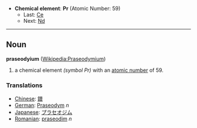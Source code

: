 *'''Chemical element''': '''Pr''' (Atomic Number: 59)
**Last: [[Cerium|Ce]]
**Next: [[Neodymium|Nd]]
----
== Noun ==
'''praseodyium''' ([[en:Praseodymium|Wikipedia:Praseodymium]])

# a chemical element ''(symbol Pr)'' with an [[atomic number]] of 59.

===Translations===
*[[Chinese]]: [[鐠]]
*[[German]]: [[Praseodym]] ''n''
*[[Japanese]]: [[プラセオジム]]
*[[Romanian]]: [[praseodim]] ''n''